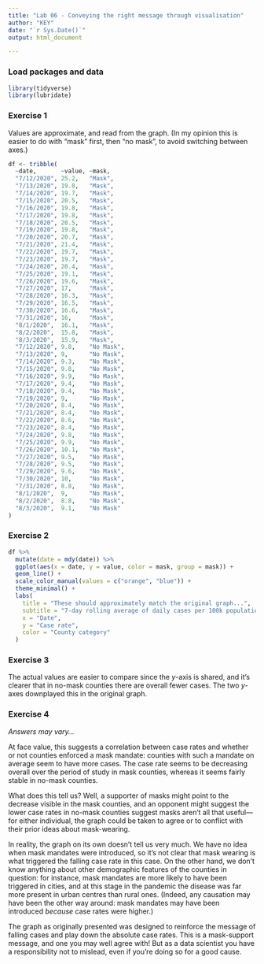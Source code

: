 ```yaml
---
title: "Lab 06 - Conveying the right message through visualisation"
author: "KEY"
date: "`r Sys.Date()`"
output: html_document

---
```


### Load packages and data

```r
library(tidyverse) 
library(lubridate)
```


### Exercise 1

Values are approximate, and read from the graph.  (In my opinion this is easier to do with "mask" first, then "no mask", to avoid switching between axes.)

```r
df <- tribble(
  ~date,       ~value, ~mask,
  "7/12/2020", 25.2,   "Mask",
  "7/13/2020", 19.8,   "Mask",
  "7/14/2020", 19.7,   "Mask",
  "7/15/2020", 20.5,   "Mask",
  "7/16/2020", 19.8,   "Mask",
  "7/17/2020", 19.8,   "Mask",
  "7/18/2020", 20.5,   "Mask",
  "7/19/2020", 19.8,   "Mask",
  "7/20/2020", 20.7,   "Mask",
  "7/21/2020", 21.4,   "Mask",
  "7/22/2020", 19.7,   "Mask",
  "7/23/2020", 19.7,   "Mask",
  "7/24/2020", 20.4,   "Mask",
  "7/25/2020", 19.1,   "Mask",
  "7/26/2020", 19.6,   "Mask",
  "7/27/2020", 17,     "Mask",
  "7/28/2020", 16.3,   "Mask",
  "7/29/2020", 16.5,   "Mask",
  "7/30/2020", 16.6,   "Mask",
  "7/31/2020", 16,     "Mask",
  "8/1/2020",  16.1,   "Mask",
  "8/2/2020",  15.8,   "Mask",
  "8/3/2020",  15.9,   "Mask",
  "7/12/2020", 9.8,    "No Mask",
  "7/13/2020", 9,      "No Mask",
  "7/14/2020", 9.3,    "No Mask",
  "7/15/2020", 9.8,    "No Mask",
  "7/16/2020", 9.9,    "No Mask",
  "7/17/2020", 9.4,    "No Mask",
  "7/18/2020", 9.4,    "No Mask",
  "7/19/2020", 9,      "No Mask",
  "7/20/2020", 8.4,    "No Mask",
  "7/21/2020", 8.4,    "No Mask",
  "7/22/2020", 8.6,    "No Mask",
  "7/23/2020", 8.4,    "No Mask",
  "7/24/2020", 9.8,    "No Mask",
  "7/25/2020", 9.9,    "No Mask",
  "7/26/2020", 10.1,   "No Mask",
  "7/27/2020", 9.5,    "No Mask",
  "7/28/2020", 9.5,    "No Mask",
  "7/29/2020", 9.6,    "No Mask",
  "7/30/2020", 10,     "No Mask",
  "7/31/2020", 8.8,    "No Mask",
  "8/1/2020",  9,      "No Mask",
  "8/2/2020",  8.8,    "No Mask",
  "8/3/2020",  9.1,    "No Mask"
)
```


### Exercise 2

```r
df %>%
  mutate(date = mdy(date)) %>%
  ggplot(aes(x = date, y = value, color = mask, group = mask)) +
  geom_line() +
  scale_color_manual(values = c("orange", "blue")) +
  theme_minimal() +
  labs(
    title = "These should approximately match the original graph...",
    subtitle = "7-day rolling average of daily cases per 100k population, Kansas\nMask counties vs. no-mask counties",
    x = "Date",
    y = "Case rate",
    color = "County category"
  )
```


### Exercise 3

The actual values are easier to compare since the $y$-axis is shared, and it's clearer that in no-mask counties there are overall fewer cases.  The two $y$-axes downplayed this in the original graph.

### Exercise 4

*Answers may vary...*

At face value, this suggests a correlation between case rates and whether or not counties enforced a mask mandate: counties with such a mandate on average seem to have more cases.  The case rate seems to be decreasing overall over the period of study in mask counties, whereas it seems fairly stable in no-mask counties.

What does this tell us?  Well, a supporter of masks might point to the decrease visible in the mask counties, and an opponent might suggest the lower case rates in no-mask counties suggest masks aren't all that useful---for either individual, the graph could be taken to agree or to conflict with their prior ideas about mask-wearing.

In reality, the graph on its own doesn't tell us very much.  We have no idea when mask mandates were introduced, so it's not clear that mask wearing is what triggered the falling case rate in this case.  On the other hand, we don't know anything about other demographic features of the counties in question: for instance, mask mandates are more likely to have been triggered in cities, and at this stage in the pandemic the disease was far more present in urban centres than rural ones.  (Indeed, any causation may have been the other way around: mask mandates may have been introduced *because* case rates were higher.)

The graph as originally presented was designed to reinforce the message of falling cases and play down the absolute case rates.  This is a mask-support message, and one you may well agree with!  But as a data scientist you have a responsibility not to mislead, even if you're doing so for a good cause.